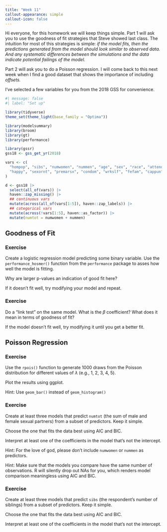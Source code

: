 ```yaml
---
title: "Week 11"
callout-appearance: simple
callout-icon: false
---
```


Hi everyone, for this homework we will keep things simple. Part 1 will ask you to use the goodness of fit strategies that Steve showed last class. The intuition for most of this strategies is simple: *if the model fits, then the predictions generated from the model should look similar to observed data.* *And any systematic differences between the simulations and the data indicate potential failings of the model.*

Part 2 will ask you to do a Poisson regression. I will come back to this next week when I find a good dataset that shows the importance of including *offsets.*

I've selected a few variables for you from the 2018 GSS for convenience.

```r
#| message: false
#| label: "Set up"

library(tidyverse)
theme_set(theme_light(base_family = "Optima"))

library(modelsummary)
library(broom)
library(gt)
library(performance)

library(gssr)
gss18 <- gss_get_yr(2018) 

vars <- c(
  "hompop", "sibs", "numwomen", "nummen", "age", "sex", "race", "attend", "polviews", "degree", 
  "happy", "sexornt", "premarsx", "condom", "wrkslf", "fefam", "cappun", "padeg", "madeg"
)

d <- gss18 |> 
  select(all_of(vars)) |> 
  haven::zap_missing() |> 
  ## continuous vars 
  mutate(across(all_of(vars[1:5]), haven::zap_labels)) |> 
  ## categorical vars
  mutate(across(!vars[1:5], haven::as_factor)) |>
  mutate(numtot = numwomen + nummen)


```

## Goodness of Fit

### Exercise

::: callout-note
Create a logistic regression model predicting some binary variable. Use the `performance_hosmer()` function from the `performance` package to asses how well the model is fitting.

Why are larger p-values an indication of good fit here?

If it doesn't fit well, try modifying your model and repeat.
:::

### Exercise

::: callout-note
Do a "link test" on the same model. What is the $\beta$ coefficient? What does it mean in terms of goodness of fit?

If the model doesn't fit well, try modifying it until you get a better fit.
:::

## Poisson Regression

### Exercise

::: callout-note
Use the `rpois()` function to generate 1000 draws from the Poisson distribution for different values of $\lambda$ (e.g., 1, 2, 3, 4, 5).

Plot the results using ggplot.
:::

::: callout-tip
Hint: Use `geom_bar()` instead of `geom_histogram()`
:::

### Exercise

::: callout-note
Create at least three models that predict `numtot` (the sum of male and female sexual partners) from a subset of predictors. Keep it simple.

Choose the one that fits the data best using AIC and BIC.

Interpret at least one of the coefficients in the model that's not the intercept.
:::

::: callout-tip
Hint: For the love of god, please don't include `numwomen` or `nummen` as predictors.
:::

::: callout-tip
Hint: Make sure that the models you compare have the same number of observations. R will silently drop out NAs for you, which renders model comparison meaningless using AIC and BIC.
:::

### Exercise

::: callout-note
Create at least three models that predict `sibs` (the respondent's number of siblings) from a subset of predictors. Keep it simple.

Choose the one that fits the data best using AIC and BIC.

Interpret at least one of the coefficients in the model that's not the intercept.
:::
